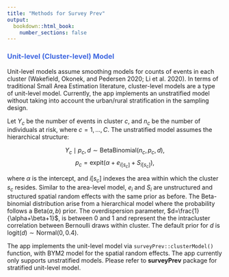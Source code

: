 ```yaml
---
title: "Methods for Survey Prev"
output:
  bookdown::html_book:
    number_sections: false
---
```

 

### <span style="color:royalblue">Unit-level (Cluster-level) Model</span>

Unit-level models assume smoothing models for counts of events in each cluster (Wakefield, Okonek, and
Pedersen 2020; Li et al. 2020). In terms of traditional Small Area Estimation literature, cluster-level models are a type of unit-level model. Currently, the app implements an unstratified model without taking into account the urban/rural stratification in the sampling design.

Let $Y_c$ be the number of events in cluster $c$, and $n_c$ be the number of individuals at risk, where $c= 1,\dots,C$. The unstratified model assumes the hierarchical structure:

$$Y_c \mid p_c,d\sim \textrm{BetaBinomial}(n_c,p_c,d),$$
$$p_c=\textrm{expit}(\alpha+e_{i[s_c]}+S_{i[s_c]}),$$

where $\alpha$ is the intercept, and $i[s_c]$ indexes the area within which the cluster $s_c$ resides. Similar to the area-level model, $e_i$ and $S_i$ are unstructured and structured spatial random effects with the same prior as before. The Beta-binomial distribution arise from a hierarchical model where the probability follows a $\text{Beta}(a, b)$ prior. The overdispersion parameter, $d=\frac{1}{\alpha+\beta+1}$, is between 0 and 1 and represent the the intracluster correlation between Bernoulli draws within cluster.
<!-- , corr($z_k,z_{k'}$), where $z_k$ is the binary response in $y_c$, $y_c=\sum_{k=1}^{n_c}z_k$). -->
The default prior for $d$ is $\text{logit}(d) \sim \text{Normal}(0,0.4)$.  

The app implements the unit-level model via `surveyPrev::clusterModel()` function, with BYM2 model for the spatial random effects. The app currently only supports unstratified models. Please refer to **surveyPrev** package for stratified unit-level model.
